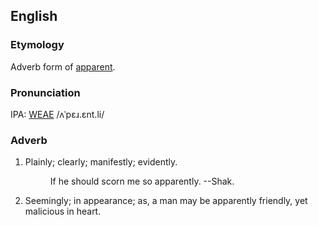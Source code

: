 ==English==
===Etymology===
Adverb form of [[apparent]].

===Pronunciation===
IPA: [[WEAE]] /ʌˈpɛɹ.ɛnt.li/

===Adverb===
# Plainly; clearly; manifestly; evidently.
#:    If he should scorn me so apparently. --Shak.
# Seemingly; in appearance; as, a man may be apparently friendly, yet malicious in heart.
<!-- material copied from Webster's Revised Unabridged Dictionary (1913) -->